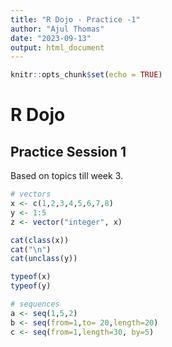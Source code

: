```yaml
---
title: "R Dojo - Practice -1"
author: "Ajul Thomas"
date: "2023-09-13"
output: html_document
---
```


```r
knitr::opts_chunk$set(echo = TRUE)
```

# R Dojo

## Practice Session 1

Based on topics till week 3.

```r

# vectors
x <- c(1,2,3,4,5,6,7,8)
y <- 1:5
z <- vector("integer", x)

cat(class(x))
cat("\n")
cat(unclass(y))

typeof(x)
typeof(y)

# sequences
a <- seq(1,5,2)
b <- seq(from=1,to= 20,length=20)
c <- seq(from=1,length=30, by=5)
```

